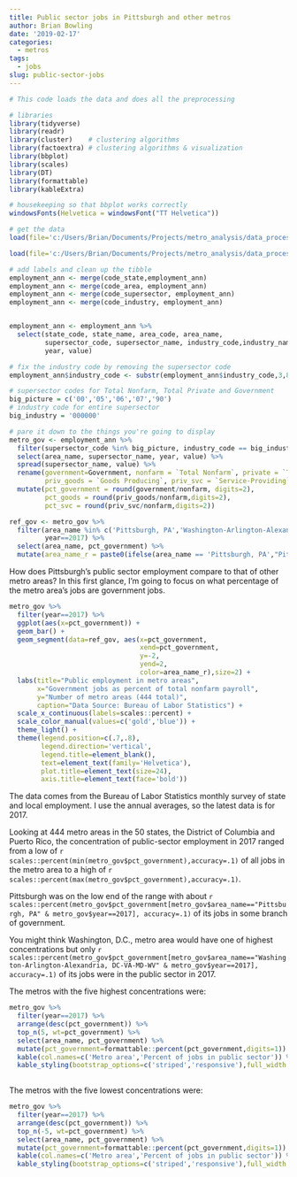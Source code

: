 ```yaml
---
title: Public sector jobs in Pittsburgh and other metros
author: Brian Bowling
date: '2019-02-17'
categories:
  - metros
tags:
  - jobs
slug: public-sector-jobs
---
```



```r

# This code loads the data and does all the preprocessing

# libraries
library(tidyverse)
library(readr)
library(cluster)    # clustering algorithms
library(factoextra) # clustering algorithms & visualization
library(bbplot)
library(scales)
library(DT)
library(formattable)
library(kableExtra)

# housekeeping so that bbplot works correctly
windowsFonts(Helvetica = windowsFont("TT Helvetica"))

# get the data
load(file='c:/Users/Brian/Documents/Projects/metro_analysis/data_processed/employment_ann.Rdata')

load(file='c:/Users/Brian/Documents/Projects/metro_analysis/data_processed/codes.RData')

# add labels and clean up the tibble
employment_ann <- merge(code_state,employment_ann)
employment_ann <- merge(code_area, employment_ann)
employment_ann <- merge(code_supersector, employment_ann)
employment_ann <- merge(code_industry, employment_ann)


employment_ann <- employment_ann %>%
  select(state_code, state_name, area_code, area_name,
         supersector_code, supersector_name, industry_code,industry_name,
         year, value)

# fix the industry code by removing the supersector code
employment_ann$industry_code <- substr(employment_ann$industry_code,3,8)

# supersector codes for Total Nonfarm, Total Private and Government
big_picture = c('00','05','06','07','90')
# industry code for entire supersector
big_industry = '000000'

# pare it down to the things you're going to display
metro_gov <- employment_ann %>% 
  filter(supersector_code %in% big_picture, industry_code == big_industry) %>% 
  select(area_name, supersector_name, year, value) %>% 
  spread(supersector_name, value) %>% 
  rename(government=Government, nonfarm = `Total Nonfarm`, private = `Total Private`,
         priv_goods = `Goods Producing`, priv_svc = `Service-Providing`) %>% 
  mutate(pct_government = round(government/nonfarm, digits=2),
         pct_goods = round(priv_goods/nonfarm,digits=2),
         pct_svc = round(priv_svc/nonfarm,digits=2))

ref_gov <- metro_gov %>% 
  filter(area_name %in% c('Pittsburgh, PA','Washington-Arlington-Alexandria, DC-VA-MD-WV'),
         year==2017) %>% 
  select(area_name, pct_government) %>% 
  mutate(area_name_r = paste0(ifelse(area_name == 'Pittsburgh, PA',"Pittsburgh", "Washington, D.C.")," (",round(100*pct_government,digits=1),"%)"))

```

How does Pittsburgh's public sector employment compare to that of other metro areas? In this first glance, I'm going to focus on what percentage of the metro area's jobs are government jobs.

```r

metro_gov %>%
  filter(year==2017) %>% 
  ggplot(aes(x=pct_government)) +
  geom_bar() +
  geom_segment(data=ref_gov, aes(x=pct_government,
                                 xend=pct_government,
                                 y=-2,
                                 yend=2,
                                 color=area_name_r),size=2) +
  labs(title="Public employment in metro areas",
       x="Government jobs as percent of total nonfarm payroll",
       y="Number of metro areas (444 total)",
       caption="Data Source: Bureau of Labor Statistics") +
  scale_x_continuous(labels=scales::percent) +
  scale_color_manual(values=c('gold','blue')) +
  theme_light() +
  theme(legend.position=c(.7,.8),
        legend.direction='vertical',
        legend.title=element_blank(),
        text=element_text(family='Helvetica'),
        plot.title=element_text(size=24),
        axis.title=element_text(face='bold'))

```


The data comes from the Bureau of Labor Statistics monthly survey of state and local employment. I use the annual averages, so the latest data is for 2017.

Looking at 444 metro areas in the 50 states, the District of Columbia and Puerto Rico, the concentration of public-sector employment in 2017 ranged from a low of `r scales::percent(min(metro_gov$pct_government),accuracy=.1)` of all jobs in the metro area to a high of `r scales::percent(max(metro_gov$pct_government),accuracy=.1)`.

Pittsburgh was on the low end of the range with about `r scales::percent(metro_gov$pct_government[metro_gov$area_name=="Pittsburgh, PA" & metro_gov$year==2017], accuracy=.1)` of its jobs in some branch of government.

You might think Washington, D.C., metro area would have one of highest concentrations but only `r scales::percent(metro_gov$pct_government[metro_gov$area_name=="Washington-Arlington-Alexandria, DC-VA-MD-WV" & metro_gov$year==2017], accuracy=.1)` of its jobs were in the public sector in 2017.

The metros with the five highest concentrations were:

```r

metro_gov %>% 
  filter(year==2017) %>%
  arrange(desc(pct_government)) %>% 
  top_n(5, wt=pct_government) %>% 
  select(area_name, pct_government) %>%
  mutate(pct_government=formattable::percent(pct_government,digits=1)) %>% 
  kable(col.names=c('Metro area','Percent of jobs in public sector')) %>% 
  kable_styling(bootstrap_options=c('striped','responsive'),full_width = F)
  
```

The metros with the five lowest concentrations were:
```r

metro_gov %>% 
  filter(year==2017) %>%
  arrange(desc(pct_government)) %>% 
  top_n(-5, wt=pct_government) %>% 
  select(area_name, pct_government) %>%
  mutate(pct_government=formattable::percent(pct_government,digits=1)) %>% 
  kable(col.names=c('Metro area','Percent of jobs in public sector')) %>% 
  kable_styling(bootstrap_options=c('striped','responsive'),full_width = F)
  
```

